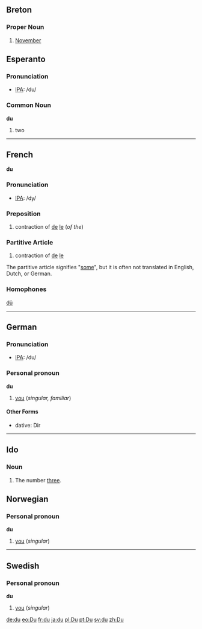 ==Breton==

===Proper Noun===
# [[November]]

==Esperanto==

=== Pronunciation ===
*[[w:IPA|IPA]]: /du/

=== Common Noun ===
'''du'''

# two

----
==French==
'''du'''

=== Pronunciation ===
*[[w:IPA|IPA]]: /dy/

=== Preposition ===

#contraction of [[de]] [[le]] (''of the'')

=== Partitive Article ===

#contraction of [[de]] [[le]]

The partitive article signifies "[[some]]", but it is often not translated in English, Dutch, or German.

=== Homophones ===

[[dû]]

----

== German ==

=== Pronunciation ===
*[[w:IPA|IPA]]: /du/

=== Personal pronoun ===
'''du'''

#[[you]] (''singular, familiar'')

====Other Forms====
* dative: Dir

----

==Ido==

===Noun===
# The number [[three]].


== Norwegian==
=== Personal pronoun ===
'''du'''
#[[you]] (''singular'')

----
==Swedish==
=== Personal pronoun ===
'''du'''
#[[you]] (''singular'')

[[de:du]]
[[eo:Du]]
[[fr:du]]
[[ja:du]]
[[pl:Du]]
[[pt:Du]]
[[sv:du]]
[[zh:Du]]